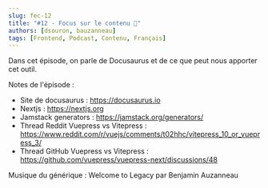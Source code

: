 ```yaml
---
slug: fec-12
title: "#12 - Focus sur le contenu 🦖"
authors: [dsouron, bauzanneau]
tags: [Frontend, Podcast, Contenu, Français]
---
```


Dans cet épisode, on parle de Docusaurus et de ce que peut nous apporter cet outil.

<!--truncate-->


<SpotifyEmbed href="https://open.spotify.com/embed/episode/4RnmVCWgF81g2qOtNkx5VJ" />

Notes de l'épisode :

- Site de docusaurus : https://docusaurus.io
- Nextjs : https://nextjs.org
- Jamstack generators : https://jamstack.org/generators/
- Thread Reddit Vuepress vs Vitepress : https://www.reddit.com/r/vuejs/comments/t02hhc/vitepress_10_or_vuepress_3/
- Thread GitHub Vuepress vs Vitepress : https://github.com/vuepress/vuepress-next/discussions/48

Musique du générique : Welcome to Legacy par Benjamin Auzanneau

